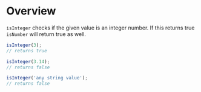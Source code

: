 <Meta title="Modules/Validation/isInteger" />

# Overview

`isInteger` checks if the given value is an integer number.
If this returns true `isNumber` will return true as well.

```js
isInteger(3);
// returns true

isInteger(3.14);
// returns false

isInteger('any string value');
// returns false
```
